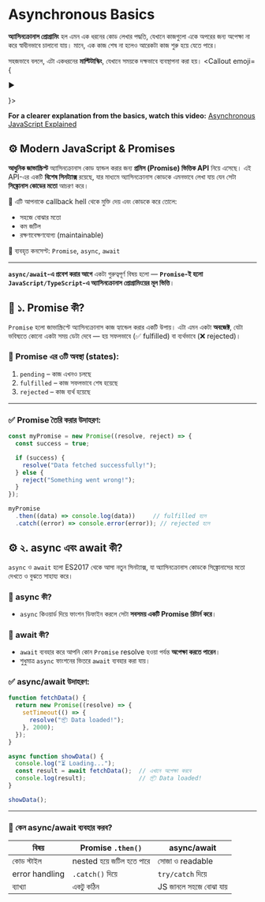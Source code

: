 
# Asynchronous Basics

**অ্যাসিনক্রোনাস প্রোগ্রামিং** হল এমন এক ধরনের কোড লেখার পদ্ধতি, যেখানে কাজগুলো একে অপরের জন্য অপেক্ষা না করে স্বাধীনভাবে চালানো যায়। মানে, এক কাজ শেষ না হলেও আরেকটা কাজ শুরু হয়ে যেতে পারে।

সহজভাবে বললে, এটা একধরনের **মাল্টিটাস্কিং**, যেখানে সময়কে দক্ষভাবে ব্যবস্থাপনা করা হয়।
<Callout  emoji={<p className=' invert' >▶️</p>}>

**For a clearer explanation from the basics, watch this video:** [Asynchronous JavaScript Explained](https://youtu.be/IUBd76UQb34?si=T6SY0I8d51wQ2NGh)
</Callout>

## ⚙️ Modern JavaScript & Promises

**আধুনিক জাভাস্ক্রিপ্ট** অ্যাসিনক্রোনাস কোড হ্যান্ডল করার জন্য **প্রমিস (Promise) ভিত্তিক API** নিয়ে এসেছে।
এই API-এর একটি **বিশেষ সিনট্যাক্স** রয়েছে, যার মাধ্যমে অ্যাসিনক্রোনাস কোডকে এমনভাবে লেখা যায় যেন সেটা **সিঙ্ক্রোনাস কোডের মতো** আচরণ করে।

📌 এটি আপনাকে callback hell থেকে মুক্তি দেয় এবং কোডকে করে তোলে:

- সহজে বোঝার মতো
- কম জটিল
- রক্ষণাবেক্ষণযোগ্য (maintainable)

🔑 ব্যবহৃত কনসেপ্ট: `Promise`, `async`, `await`

---
**`async/await`-এ প্রবেশ করার আগে** একটা গুরুত্বপূর্ণ বিষয় হলো — **`Promise`-ই হলো `JavaScript/TypeScript`-এ অ্যাসিনক্রোনাস প্রোগ্রামিংয়ের মূল ভিত্তি**।

## 🔰 ১. Promise কী?

`Promise` হলো জাভাস্ক্রিপ্টে অ্যাসিনক্রোনাস কাজ হ্যান্ডেল করার একটি উপায়। এটা এমন একটা **অবজেক্ট**, যেটা ভবিষ্যতে কোনো একটা সময় ডেটা দেবে — হয় সফলভাবে (✅ fulfilled) বা ব্যর্থভাবে (❌ rejected)।

### 📌 Promise এর ৩টি অবস্থা (states):

1. `pending` – কাজ এখনও চলছে
2. `fulfilled` – কাজ সফলভাবে শেষ হয়েছে
3. `rejected` – কাজ ব্যর্থ হয়েছে

---

### ✅ Promise তৈরি করার উদাহরণ:

```jsx
const myPromise = new Promise((resolve, reject) => {
  const success = true;

  if (success) {
    resolve("Data fetched successfully!");
  } else {
    reject("Something went wrong!");
  }
});

myPromise
  .then((data) => console.log(data))     // fulfilled হলে
  .catch((error) => console.error(error)); // rejected হলে
```



## ⚙️ ২. async এবং await কী?

`async` ও `await` হলো ES2017 থেকে আসা নতুন সিনট্যাক্স, যা অ্যাসিনক্রোনাস কোডকে সিঙ্ক্রোনাসের মতো দেখতে ও বুঝতে সাহায্য করে।

### 📌 async কী?

- `async` কিওয়ার্ড দিয়ে ফাংশন ডিফাইন করলে সেটা **সবসময় একটি Promise রিটার্ন করে**।

### 📌 await কী?

- `await` ব্যবহার করে আপনি কোন `Promise` resolve হওয়া পর্যন্ত **অপেক্ষা করতে পারেন**।
- শুধুমাত্র `async` ফাংশনের ভিতরে `await` ব্যবহার করা যায়।



### ✅ async/await উদাহরণ:

```jsx
function fetchData() {
  return new Promise((resolve) => {
    setTimeout(() => {
      resolve("📦 Data loaded!");
    }, 2000);
  });
}

async function showData() {
  console.log("⏳ Loading...");
  const result = await fetchData();  // এখানে অপেক্ষা করবে
  console.log(result);               // 📦 Data loaded!
}

showData();
```

---
### 🧠 কেন async/await ব্যবহার করব?

| বিষয় | Promise `.then()` | async/await |
| --- | --- | --- |
| কোড স্টাইল | nested হয়ে জটিল হতে পারে | সোজা ও readable |
| error handling | `.catch()` দিয়ে | `try/catch` দিয়ে |
| ব্যাখ্যা | একটু কঠিন | JS জানলে সহজে বোঝা যায় |